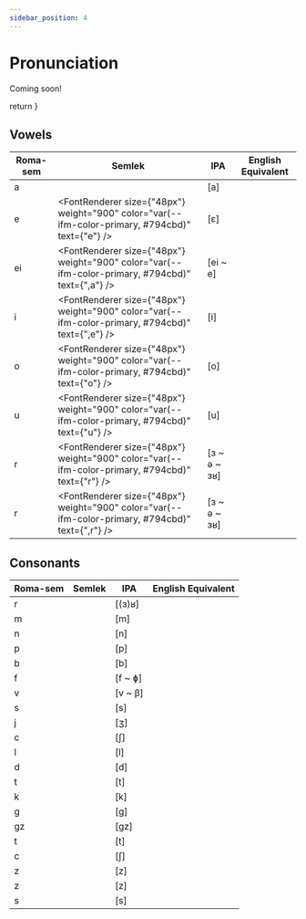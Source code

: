 ```yaml
---
sidebar_position: 4
---
```


# Pronunciation

Coming soon!


  return <FontRenderer size="48px" weight="900" color="var(--ifm-color-primary, #794cbd)" text={props.code} />
}

## Vowels

| Roma-sem | Semlek | IPA | English Equivalent |
|---|---|---|---|
| a | <RenderSemlek code="a" /> | [a] | |
| e | <FontRenderer size={"48px"} weight="900" color="var(--ifm-color-primary, #794cbd)" text={"e"} /> | [ɛ] | |
| ei | <FontRenderer size={"48px"} weight="900" color="var(--ifm-color-primary, #794cbd)" text={",a"} /> | [ei ~ e] | |
| i | <FontRenderer size={"48px"} weight="900" color="var(--ifm-color-primary, #794cbd)" text={",e"} /> | [i] | |
| o | <FontRenderer size={"48px"} weight="900" color="var(--ifm-color-primary, #794cbd)" text={"o"} /> | [o] | |
| u | <FontRenderer size={"48px"} weight="900" color="var(--ifm-color-primary, #794cbd)" text={"u"} /> | [u] | |
| r | <FontRenderer size={"48px"} weight="900" color="var(--ifm-color-primary, #794cbd)" text={"r"} /> | [ɜ ~ ə ~ ɜʁ] | |
| r | <FontRenderer size={"48px"} weight="900" color="var(--ifm-color-primary, #794cbd)" text={",r"} /> | [ɜ ~ ə ~ ɜʁ] | |

## Consonants

| Roma-sem | Semlek | IPA | English Equivalent |
|---|---|---|---|
| r | <RenderSemlek code="r" /> | [(ɜ)ʁ] | |
| m | <RenderSemlek code="m" /> | [m] | |
| n | <RenderSemlek code="n" /> | [n] | |
| p | <RenderSemlek code="P" /> | [p] | |
| b | <RenderSemlek code="b" /> | [b] | |
| f | <RenderSemlek code="F" /> | [f ~ ɸ] | |
| v | <RenderSemlek code="v" /> | [v ~ β] | |
| s | <RenderSemlek code="k" /> | [s] | |
| j | <RenderSemlek code="j" /> | [ʒ] | |
| c | <RenderSemlek code="J" /> | [ʃ] | |
| l | <RenderSemlek code="l" /> | [l] | |
| d | <RenderSemlek code="d" /> | [d] | |
| t | <RenderSemlek code="t" /> | [t] | |
| k | <RenderSemlek code="K" /> | [k] | |
| g | <RenderSemlek code="g" /> | [g] | |
| gz | <RenderSemlek code="x" /> | [gz] | |
| t | <RenderSemlek code="-d" /> | [t] | |
| c | <RenderSemlek code=",k" /> | [ʃ] | |
| z | <RenderSemlek code="-j" /> | [z] | |
| z | <RenderSemlek code=",k" /> | [z] | |
| s | <RenderSemlek code="-J" /> | [s] | |